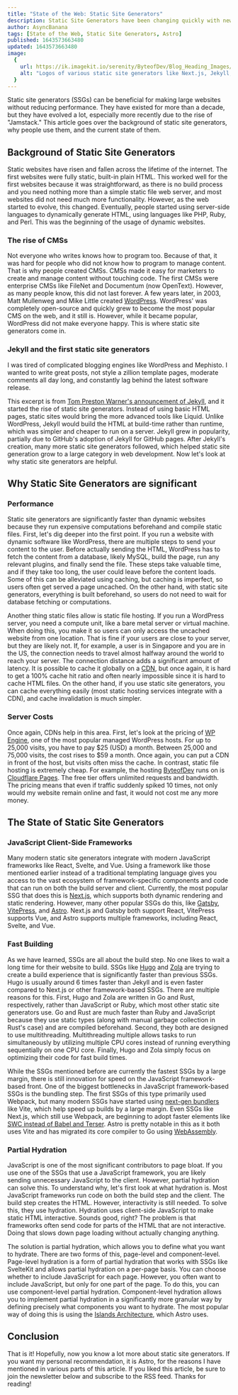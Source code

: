 ```yaml
---
title: "State of the Web: Static Site Generators"
description: Static Site Generators have been changing quickly with new trends like Jamstack. Learn more about the background of static site generators, why people use them, and the current state of them, with information on modern SSGs like Eleventy, Next.js, SvelteKit, and Astro.
author: AsyncBanana
tags: [State of the Web, Static Site Generators, Astro]
published: 1643573663480
updated: 1643573663480
image:
  {
    url: https://ik.imagekit.io/serenity/ByteofDev/Blog_Heading_Images/State_of_the_Web_Static_Site_Generators,
    alt: "Logos of various static site generators like Next.js, Jekyll, Gatsby, Hugo, and Astro",
  }
---
```



Static site generators (SSGs) can be beneficial for making large websites without reducing performance. They have existed for more than a decade, but they have evolved a lot, especially more recently due to the rise of "Jamstack." This article goes over the background of static site generators, why people use them, and the current state of them.

## Background of Static Site Generators

Static websites have risen and fallen across the lifetime of the internet. The first websites were fully static, built-in plain HTML. This worked well for the first websites because it was straightforward, as there is no build process and you need nothing more than a simple static file web server, and most websites did not need much more functionality. However, as the web started to evolve, this changed. Eventually, people started using server-side languages to dynamically generate HTML, using languages like PHP, Ruby, and Perl. This was the beginning of the usage of dynamic websites.

### The rise of CMSs

Not everyone who writes knows how to program too. Because of that, it was hard for people who did not know how to program to manage content. That is why people created CMSs. CMSs made it easy for marketers to create and manage content without touching code. The first CMSs were enterprise CMSs like FileNet and Documentum (now OpenText). However, as many people know, this did not last forever. A few years later, in 2003, Matt Mullenweg and Mike Little created [WordPress](https://wordpress.org/). WordPress' was completely open-source and quickly grew to become the most popular CMS on the web, and it still is. However, while it became popular, WordPress did not make everyone happy. This is where static site generators come in.

### Jekyll and the first static site generators

<Callout type="quote">
	I was tired of complicated blogging engines like WordPress and Mephisto. I
	wanted to write great posts, not style a zillion template pages, moderate
	comments all day long, and constantly lag behind the latest software release.
</Callout>

This excerpt is from [Tom Preston Warner's announcement of Jekyll](https://tom.preston-werner.com/2008/11/17/blogging-like-a-hacker.html), and it started the rise of static site generators. Instead of using basic HTML pages, static sites would bring the more advanced tools like Liquid. Unlike WordPress, Jekyll would build the HTML at build-time rather than runtime, which was simpler and cheaper to run on a server. Jekyll grew in popularity, partially due to GitHub's adoption of Jekyll for GitHub pages. After Jekyll's creation, many more static site generators followed, which helped static site generation grow to a large category in web development. Now let's look at why static site generators are helpful.

## Why Static Site Generators are significant

### Performance

Static site generators are significantly faster than dynamic websites because they run expensive computations beforehand and compile static files. First, let's dig deeper into the first point. If you run a website with dynamic software like WordPress, there are multiple steps to send your content to the user. Before actually sending the HTML, WordPress has to fetch the content from a database, likely MySQL, build the page, run any relevant plugins, and finally send the file. These steps take valuable time, and if they take too long, the user could leave before the content loads. Some of this can be alleviated using caching, but caching is imperfect, so users often get served a page uncached. On the other hand, with static site generators, everything is built beforehand, so users do not need to wait for database fetching or computations.

Another thing static files allow is static file hosting. If you run a WordPress server, you need a compute unit, like a bare metal server or virtual machine. When doing this, you make it so users can only access the uncached website from one location. That is fine if your users are close to your server, but they are likely not. If, for example, a user is in Singapore and you are in the US, the connection needs to travel almost halfway around the world to reach your server. The connection distance adds a significant amount of latency. It is possible to cache it globally on a [CDN](<(https://www.cloudflare.com/learning/cdn/what-is-a-cdn/)>), but once again, it is hard to get a 100% cache hit ratio and often nearly impossible since it is hard to cache HTML files. On the other hand, if you use static site generators, you can cache everything easily (most static hosting services integrate with a CDN), and cache invalidation is much simpler.

### Server Costs

Once again, CDNs help in this area. First, let's look at the pricing of [WP Engine](https://wpengine.com/), one of the most popular managed WordPress hosts. For up to 25,000 visits, you have to pay $25 (USD) a month. Between 25,000 and 75,000 visits, the cost rises to $59 a month. Once again, you can put a CDN in front of the host, but visits often miss the cache. In contrast, static file hosting is extremely cheap. For example, the hosting [ByteofDev](https://byteofdev.com/) runs on is [Cloudflare Pages](https://pages.cloudflare.com/). The free tier offers unlimited requests and bandwidth. The pricing means that even if traffic suddenly spiked 10 times, not only would my website remain online and fast, it would not cost me any more money.

## The State of Static Site Generators

### JavaScript Client-Side Frameworks

Many modern static site generators integrate with modern JavaScript frameworks like React, Svelte, and Vue. Using a framework like those mentioned earlier instead of a traditional templating language gives you access to the vast ecosystem of framework-specific components and code that can run on both the build server and client. Currently, the most popular SSG that does this is [Next.js](https://nextjs.org/), which supports both dynamic rendering and static rendering. However, many other popular SSGs do this, like [Gatsby](https://www.gatsbyjs.com/), [VitePress](https://vitepress.vuejs.org/), and [Astro](https://astro.build/). Next.js and Gatsby both support React, VitePress supports Vue, and Astro supports multiple frameworks, including React, Svelte, and Vue.

### Fast Building

As we have learned, SSGs are all about the build step. No one likes to wait a long time for their website to build. SSGs like [Hugo](https://gohugo.io/) and [Zola](https://www.getzola.org/) are trying to create a build experience that is significantly faster than previous SSGs. Hugo is usually around 6 times faster than Jekyll and is even faster compared to Next.js or other framework-based SSGs. There are multiple reasons for this. First, Hugo and Zola are written in Go and Rust, respectively, rather than JavaScript or Ruby, which most other static site generators use. Go and Rust are much faster than Ruby and JavaScript because they use static types (along with manual garbage collection in Rust's case) and are compiled beforehand. Second, they both are designed to use multithreading. Multithreading multiple allows tasks to run simultaneously by utilizing multiple CPU cores instead of running everything sequentially on one CPU core. Finally, Hugo and Zola simply focus on optimizing their code for fast build times.

While the SSGs mentioned before are currently the fastest SSGs by a large margin, there is still innovation for speed on the JavaScript framework-based front. One of the biggest bottlenecks in JavaScript framework-based SSGs is the bundling step. The first SSGs of this type primarily used Webpack, but many modern SSGs have started using [next-gen bundlers](https://byteofdev.com/posts/bundlers/) like Vite, which help speed up builds by a large margin. Even SSGs like Next.js, which still use Webpack, are beginning to adopt faster elements like [SWC instead of Babel and Terser](https://nextjs.org/blog/next-12#faster-builds-and-fast-refresh-with-rust-compiler). Astro is pretty notable in this as it both uses Vite and has migrated its core compiler to Go using [WebAssembly](https://byteofdev.com/posts/webassembly).

### Partial Hydration

JavaScript is one of the most significant contributors to page bloat. If you use one of the SSGs that use a JavaScript framework, you are likely sending unnecessary JavaScript to the client. However, partial hydration can solve this. To understand why, let's first look at what hydration is. Most JavaScript frameworks run code on both the build step and the client. The build step creates the HTML. However, interactivity is still needed. To solve this, they use hydration. Hydration uses client-side JavaScript to make static HTML interactive. Sounds good, right? The problem is that frameworks often send code for parts of the HTML that are not interactive. Doing that slows down page loading without actually changing anything.

The solution is partial hydration, which allows you to define what you want to hydrate. There are two forms of this, page-level and component-level. Page-level hydration is a form of partial hydration that works with SSGs like SvelteKit and allows partial hydration on a per-page basis. You can choose whether to include JavaScript for each page. However, you often want to include JavaScript, but only for one part of the page. To do this, you can use component-level partial hydration. Component-level hydration allows you to implement partial hydration in a significantly more granular way by defining precisely what components you want to hydrate. The most popular way of doing this is using the [Islands Architecture](https://jasonformat.com/islands-architecture/), which Astro uses.

## Conclusion

That is it! Hopefully, now you know a lot more about static site generators. If you want my personal recommendation, it is Astro, for the reasons I have mentioned in various parts of this article. If you liked this article, be sure to join the newsletter below and subscribe to the RSS feed. Thanks for reading!
